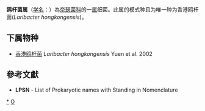 {{Automatic taxobox
| taxon = Laribacter
| authority = Yuen et al. 2002
| type species = 香港鸥杆菌<br>Laribacter hongkongensis
| type species authority = Yuen et al. 2002
}}
'''鸥杆菌属'''（[[学名|学名]]：{{lang|la|''Laribacter''}}）為[[奈瑟菌科|奈瑟菌科]]的一[[属|属]]细菌。此属的模式种且为唯一种为香港鸥杆菌(''Laribacter hongkongensis'')。

==下属物种==
* [[香港鸥杆菌|香港鸥杆菌]] ''Laribacter hongkongensis'' Yuen et al. 2002

==參考文獻==
{{reflist}}
* '''LPSN''' - List of Prokaryotic names with Standing in Nomenclature

{{taxonbar}}

[[Category:_奈瑟菌科|*]]
[[Category:2002年描述的分类群|O]]